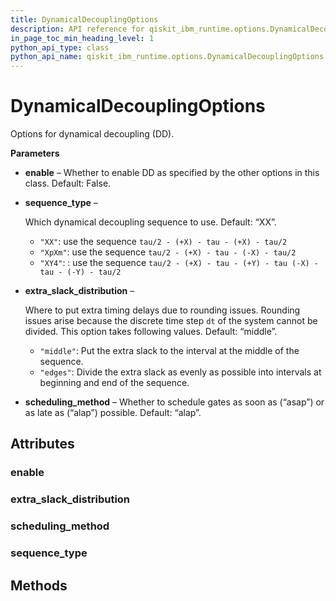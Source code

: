 ```yaml
---
title: DynamicalDecouplingOptions
description: API reference for qiskit_ibm_runtime.options.DynamicalDecouplingOptions
in_page_toc_min_heading_level: 1
python_api_type: class
python_api_name: qiskit_ibm_runtime.options.DynamicalDecouplingOptions
---
```


# DynamicalDecouplingOptions

<Class id="qiskit_ibm_runtime.options.DynamicalDecouplingOptions" isDedicatedPage={true} github="https://github.com/Qiskit/qiskit-ibm-runtime/tree/stable/0.22/qiskit_ibm_runtime/options/dynamical_decoupling_options.py#L20-L50" signature="DynamicalDecouplingOptions(*args, **kwargs)">
  Options for dynamical decoupling (DD).

  **Parameters**

  *   **enable** – Whether to enable DD as specified by the other options in this class. Default: False.

  *   **sequence\_type** –

      Which dynamical decoupling sequence to use. Default: “XX”.

      *   `"XX"`: use the sequence `tau/2 - (+X) - tau - (+X) - tau/2`
      *   `"XpXm"`: use the sequence `tau/2 - (+X) - tau - (-X) - tau/2`
      *   `"XY4"`: : use the sequence `tau/2 - (+X) - tau - (+Y) - tau (-X) - tau - (-Y) - tau/2`

  *   **extra\_slack\_distribution** –

      Where to put extra timing delays due to rounding issues. Rounding issues arise because the discrete time step `dt` of the system cannot be divided. This option takes following values. Default: “middle”.

      *   `"middle"`: Put the extra slack to the interval at the middle of the sequence.
      *   `"edges"`: Divide the extra slack as evenly as possible into intervals at beginning and end of the sequence.

  *   **scheduling\_method** – Whether to schedule gates as soon as (“asap”) or as late as (“alap”) possible. Default: “alap”.

  ## Attributes

  ### enable

  <Attribute id="qiskit_ibm_runtime.options.DynamicalDecouplingOptions.enable" attributeTypeHint="UnsetType | bool" attributeValue="Unset" />

  ### extra\_slack\_distribution

  <Attribute id="qiskit_ibm_runtime.options.DynamicalDecouplingOptions.extra_slack_distribution" attributeTypeHint="UnsetType | Literal['middle', 'edges']" attributeValue="Unset" />

  ### scheduling\_method

  <Attribute id="qiskit_ibm_runtime.options.DynamicalDecouplingOptions.scheduling_method" attributeTypeHint="UnsetType | Literal['alap', 'asap']" attributeValue="Unset" />

  ### sequence\_type

  <Attribute id="qiskit_ibm_runtime.options.DynamicalDecouplingOptions.sequence_type" attributeTypeHint="UnsetType | Literal['XX', 'XpXm', 'XY4']" attributeValue="Unset" />

  ## Methods
</Class>

